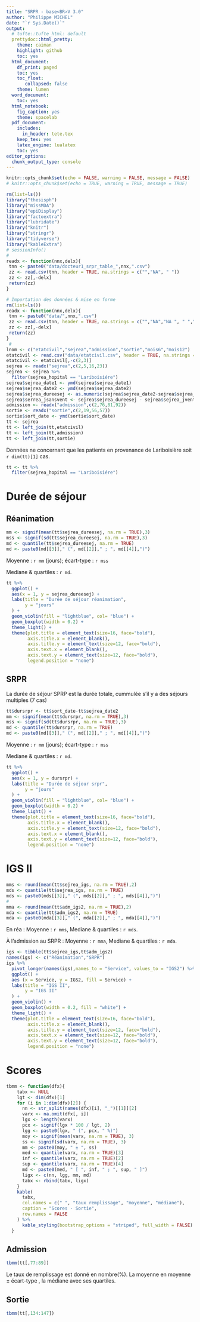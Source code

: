 ```yaml
---
title: "SRPR - base<BR>V 3.0"
author: "Philippe MICHEL"
date: "`r Sys.Date()`"
output:
  # tufte::tufte_html: default
  prettydoc::html_pretty:
    theme: caiman
    highlight: github
    toc: yes
  html_document:
    df_print: paged
    toc: yes
    toc_float: 
       collapsed: false
    theme: lumen
  word_document:
    toc: yes
  html_notebook:
    fig_caption: yes
    theme: spacelab
  pdf_document:
    includes:
      in_header: tete.tex
    keep_tex: yes
    latex_engine: lualatex
    toc: yes
editor_options:
  chunk_output_type: console
---
```


```r
knitr::opts_chunk$set(echo = FALSE, warning = FALSE, message = FALSE)
# knitr::opts_chunk$set(echo = TRUE, warning = TRUE, message = TRUE)
```


```r
rm(list=ls())
library("thesisph")
library("missMDA")
library("epiDisplay")
library("factoextra")
library("lubridate")
library("knitr")
library("stringr")
library("tidyverse")
library("kableExtra")
# sessionInfo()
#
readx <- function(nnx,delx){
 tnn <- paste0("data/docteur1_srpr_table_",nnx,".csv")
 zz <- read.csv(tnn, header = TRUE, na.strings = c("","NA", " "))
 zz <- zz[,-delx]
 return(zz)
}
```


```r
# Importation des données & mise en forme
rm(list=ls())
readx <- function(nnx,delx){
 tnn <- paste0("data/",nnx,".csv")
 zz <- read.csv(tnn, header = TRUE, na.strings = c("","NA","NA ", " ","NULL"))
 zz <- zz[,-delx]
 return(zz)
}
 #
lnom <- c("etatcivil","sejrea","admission","sortie","mois6","mois12")
etatcivil <- read.csv("data/etatcivil.csv", header = TRUE, na.strings = c("","NA", " "))
etatcivil <- etatcivil[,-c(2,3)]
sejrea <- readx("sejrea",c(2,5,16,23))
sejrea <- sejrea %>% 
  filter(sejrea_hopital == "Lariboisiére")
sejrea$sejrea_date1 <- ymd(sejrea$sejrea_date1)
sejrea$sejrea_date2 <- ymd(sejrea$sejrea_date2)
sejrea$sejrea_dureesej <- as.numeric(sejrea$sejrea_date2-sejrea$sejrea_date1)
sejrea$serrea_jsansvent <- sejrea$sejrea_dureesej - sejrea$sejrea_jvent
admission <- readx("admission",c(2,76,81,92))
sortie <- readx("sortie",c(2,19,56,57))
sortie$sort_date <- ymd(sortie$sort_date)
tt <- sejrea
tt <- left_join(tt,etatcivil)
tt <- left_join(tt,admission)
tt <- left_join(tt,sortie)
```


Données ne concernant que les patients en provenance de Lariboisière soit `r dim(tt)[1]` cas.

```r
tt <- tt %>% 
  filter(sejrea_hopital == "Lariboisiére")
```


# Durée de séjour

## Réanimation
```r
mm <- signif(mean(tt$sejrea_dureesej, na.rm = TRUE),3)
mss <- signif(sd(tt$sejrea_dureesej, na.rm = TRUE),3)
md <- quantile(tt$sejrea_dureesej, na.rm = TRUE)
md <- paste0(md[[3]]," (", md[[2]]," ; ", md[[4]],")")
```

Moyenne :  `r mm` (jours); écart-type : `r mss` 

Mediane & quartiles : `r md`.

```r
tt %>% 
  ggplot() + 
  aes(x = 1, y = sejrea_dureesej) +
  labs(title = "Durée de séjour réanimation",
       y = "jours"
  ) + 
  geom_violin(fill = "lightblue", col= "blue") +
  geom_boxplot(width = 0.2) +
  theme_light() + 
  theme(plot.title = element_text(size=16, face="bold"),
        axis.title.x = element_blank(),
        axis.title.y = element_text(size=12, face="bold"),
        axis.text.x = element_blank(),
        axis.text.y = element_text(size=12, face="bold"),
        legend.position = "none") 
```



##  SRPR

La durée de séjour SPRP est la durée totale, cummulée s'il y a des séjours multiples (7 cas)
```r
tt$dursrpr <- tt$sort_date-tt$sejrea_date2
mm <- signif(mean(tt$dursrpr, na.rm = TRUE),3)
mss <- signif(sd(tt$dursrpr, na.rm = TRUE),3)
md <- quantile(tt$dursrpr, na.rm = TRUE)
md <- paste0(md[[3]]," (", md[[2]]," ; ", md[[4]],")")
```

Moyenne :  `r mm` (jours); écart-type : `r mss` 

Mediane & quartiles : `r md`.

```r
tt %>% 
  ggplot() + 
  aes(x = 1, y = dursrpr) +
  labs(title = "Durée de séjour srpr",
       y = "jours"
  ) + 
  geom_violin(fill = "lightblue", col= "blue") +
  geom_boxplot(width = 0.2) +
  theme_light() + 
  theme(plot.title = element_text(size=16, face="bold"),
        axis.title.x = element_blank(),
        axis.title.y = element_text(size=12, face="bold"),
        axis.text.x = element_blank(),
        axis.text.y = element_text(size=12, face="bold"),
        legend.position = "none") 
```
# IGS II

```r
mms <- round(mean(tt$sejrea_igs, na.rm = TRUE),2)
mds <- quantile(tt$sejrea_igs, na.rm = TRUE)
mds <- paste0(mds[[3]]," (", mds[[2]]," ; ", mds[[4]],")")
#
mma <- round(mean(tt$adm_igs2, na.rm = TRUE),2)
mda <- quantile(tt$adm_igs2, na.rm = TRUE)
mda <- paste0(mda[[3]]," (", mda[[2]]," ; ", mda[[4]],")")
```

En réa : Moyenne :  `r mms`, Mediane & quartiles : `r mds`.

À l'admission au SRPR : Moyenne :  `r mma`, Mediane & quartiles : `r mda`.

```r
igs <- tibble(tt$sejrea_igs,tt$adm_igs2)
names(igs) <- c("Réanimation","SRPR")
igs %>% 
  pivot_longer(names(igs),names_to = "Service", values_to = "IGS2") %>% 
  ggplot() +
  aes (x = Service, y = IGS2, fill = Service) +
  labs(title = "IGS II",
       y = "IGS II"
  ) + 
  geom_violin() +
  geom_boxplot(width = 0.2, fill = "white") +
  theme_light() + 
  theme(plot.title = element_text(size=16, face="bold"),
        axis.title.x = element_blank(),
        axis.title.y = element_text(size=12, face="bold"),
        axis.text.x = element_text(size=12, face="bold"),
        axis.text.y = element_text(size=12, face="bold"),
        legend.position = "none") 
```


<!-- *GSC, Four Score / CRS / WHIM / GOAT / MIF / DRS / GOSE / GOS / Barthel/ MRC.* -->

# Scores

```r
tbmm <- function(dfx){
    tabx <- NULL
    lgt <- dim(dfx)[1]
    for (i in 1:dim(dfx)[2]) {
      nn <- str_split(names(dfx)[i], "_")[[1]][2]
      varx <- na.omit(dfx[, i])
      lgx <- length(varx)
      pcx <- signif(lgx * 100 / lgt, 2)
      lgg <- paste0(lgx, " (", pcx, " %)")
      moy <- signif(mean(varx, na.rm = TRUE), 3)
      ss <- signif(sd(varx, na.rm = TRUE), 3)
      mm <- paste0(moy, " ± ", ss)
      med <- quantile(varx, na.rm = TRUE)[3]
      inf <- quantile(varx, na.rm = TRUE)[2]
      sup <- quantile(varx, na.rm = TRUE)[4]
      md <- paste0(med, " [ ", inf, " ; ", sup, " ]")
      ligx <- c(nn, lgg, mm, md)
      tabx <- rbind(tabx, ligx)
    }
    kable(
      tabx,
      col.names = c(" ", "taux remplissage", "moyenne", "médiane"),
      caption = "Scores - Sortie",
      row.names = FALSE
    ) %>%
      kable_styling(bootstrap_options = "striped", full_width = FALSE)
  }
```


## Admission

```r
tbmm(tt[,77:89])
```

Le taux de remplissage est donné en nombre(%). La moyenne en moyenne ± écart-type , la médiane avec ses quartiles. 


## Sortie

```r
tbmm(tt[,134:147])

```